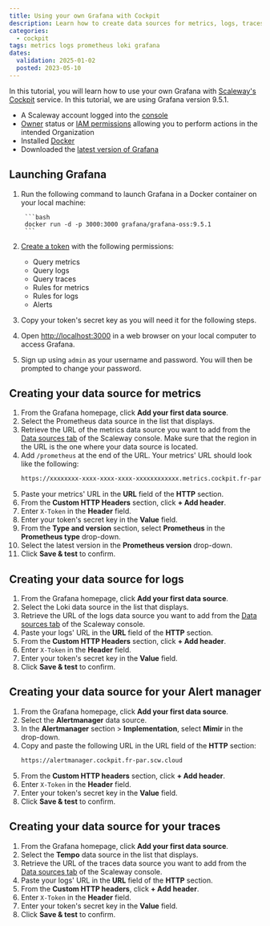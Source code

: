```yaml
---
title: Using your own Grafana with Cockpit
description: Learn how to create data sources for metrics, logs, traces, and alerts in Grafana with our comprehensive tutorial. This guide walks you through setting up and configuring data sources in the Grafana user interface, to monitor and visualize your system's performance effectively.
categories:
  - cockpit
tags: metrics logs prometheus loki grafana
dates:
  validation: 2025-01-02
  posted: 2023-05-10
---
```



In this tutorial, you will learn how to use your own Grafana with [Scaleway's Cockpit](/cockpit/quickstart/) service. In this tutorial, we are using Grafana version 9.5.1.

<Requirements />

- A Scaleway account logged into the [console](https://console.scaleway.com)
- [Owner](/iam/concepts/#owner) status or [IAM permissions](/iam/concepts/#permission) allowing you to perform actions in the intended Organization
- Installed [Docker](https://docs.docker.com/engine/install/)
- Downloaded the [latest version of Grafana](https://grafana.com/grafana/download)

## Launching Grafana

1. Run the following command to launch Grafana in a Docker container on your local machine:

        ```bash
        docker run -d -p 3000:3000 grafana/grafana-oss:9.5.1
        ```
2. [Create a token](/cockpit/how-to/create-token/) with the following permissions:
    - Query metrics
    - Query logs
    - Query traces
    - Rules for metrics
    - Rules for logs
    - Alerts

3. Copy your token's secret key as you will need it for the following steps.
4. Open [http://localhost:3000](http://localhost:3000) in a web browser on your local computer to access Grafana.
5. Sign up using `admin` as your username and password. You will then be prompted to change your password.

## Creating your data source for metrics

1. From the Grafana homepage, click **Add your first data source**.
      <Lightbox src="scaleway_cockpit_tuto_data_source.webp" alt="" />
2. Select the Prometheus data source in the list that displays.
3. Retrieve the URL of the metrics data source you want to add from the [Data sources tab](https://console.scaleway.com/cockpit/dataSource) of the Scaleway console. Make sure that the region in the URL is the one where your data source is located.
4. Add `/prometheus` at the end of the URL. Your metrics' URL should look like the following:
    ```bash
    https://xxxxxxxx-xxxx-xxxx-xxxx-xxxxxxxxxxxx.metrics.cockpit.fr-par.scw.cloud/prometheus
    ```
5. Paste your metrics' URL in the **URL** field of the **HTTP** section.
6. From the **Custom HTTP Headers** section, click **+ Add header**.
7. Enter `X-Token` in the **Header** field.
8. Enter your token's secret key in the **Value** field.
9. From the **Type and version** section, select **Prometheus** in the **Prometheus type** drop-down.
10. Select the latest version in the **Prometheus version** drop-down.
11. Click **Save & test** to confirm.

## Creating your data source for logs

1. From the Grafana homepage, click **Add your first data source**.
      <Lightbox src="scaleway_cockpit_tuto_data_source.webp" alt="" />
2. Select the Loki data source in the list that displays.
3. Retrieve the URL of the logs data source you want to add from the [Data sources tab](https://console.scaleway.com/cockpit/dataSource) of the Scaleway console.
4. Paste your logs' URL in the **URL** field of the **HTTP** section.
5. From the **Custom HTTP Headers** section, click **+ Add header**.
6. Enter `X-Token` in the **Header** field.
7. Enter your token's secret key in the **Value** field.
8. Click **Save & test** to confirm.

## Creating your data source for your Alert manager

1. From the Grafana homepage, click **Add your first data source**.
2. Select the **Alertmanager** data source.
3. In the **Alertmanager** section > **Implementation**, select **Mimir** in the drop-down.
4. Copy and paste the following URL in the URL field of the **HTTP** section:
    ```bash
    https://alertmanager.cockpit.fr-par.scw.cloud
    ```
5. From the **Custom HTTP headers** section, click **+ Add header**.
6. Enter `X-Token` in the **Header** field.
7. Enter your token's secret key in the **Value** field.
8. Click **Save & test** to confirm.

## Creating your data source for your traces

1. From the Grafana homepage, click **Add your first data source**.
2. Select the **Tempo** data source in the list that displays.
3. Retrieve the URL of the traces data source you want to add from the [Data sources tab](https://console.scaleway.com/cockpit/dataSource) of the Scaleway console.
4. Paste your logs' URL in the **URL** field of the **HTTP** section.
5. From the **Custom HTTP headers**, click **+ Add header**.
6. Enter `X-Token` in the **Header** field.
7. Enter your token's secret key in the **Value** field.
8. Click **Save & test** to confirm.